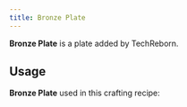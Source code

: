 ```yaml
---
title: Bronze Plate
---
```


<ItemImage file="bronze_plate" alt="Bronze Plate" size="200" />

**Bronze Plate** is a plate added by TechReborn.  

## Usage

**Bronze Plate** used in this crafting recipe:

<CraftingTable recipe="input techreborn:bronze_plate techreborn:coal_plate techreborn:gold_plate input techreborn:lapis_plate techreborn:industrial_machine_frame techreborn:nickel_plate input techreborn:obsidian_plate techreborn:quartz_plate techreborn:redstone_plate output techreborn:chunk_loader"/>